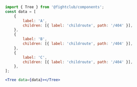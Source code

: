 ```jsx
import { Tree } from '@fightclub/components';
const data = [
    {
        label: 'A',
        children: [{ label: 'childroute', path: '/404' }],
    },
    {
        label: 'B',
        children: [{ label: 'childroute', path: '/404' }],
    },
    {
        label: 'C',
        children: [{ label: 'childroute', path: '/404' }],
    },
];

<Tree data={data}></Tree>
```